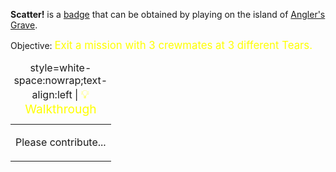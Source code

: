 '''Scatter!''' is a [[Badges|badge]] that can be obtained by playing on the island of [[Angler's Grave]].

Objective: <big style="color:yellow">Exit a mission with 3 crewmates at 3 different Tears.</big>

{| class="mw-collapsible mw-collapsed"
|+ style=white-space:nowrap;text-align:left | <big style="color:yellow">💡 Walkthrough</big>
|-
| Please contribute...
|}